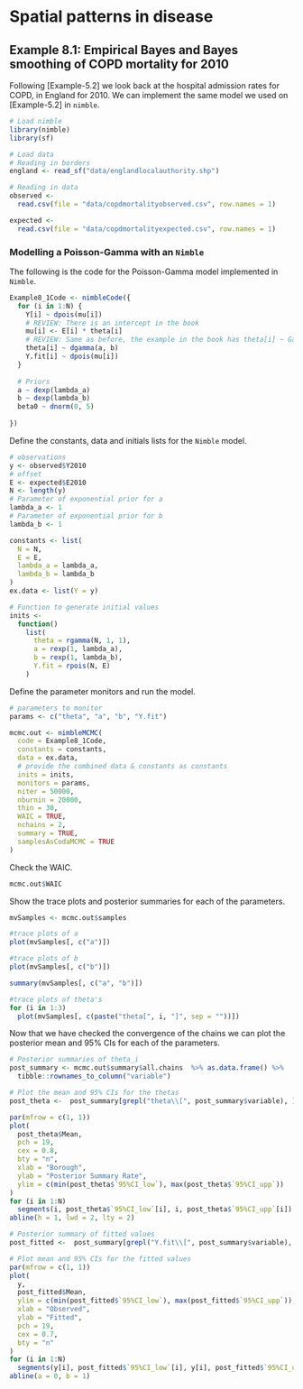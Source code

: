 # Spatial patterns in disease {#Spatial}

## Example 8.1: Empirical Bayes and Bayes smoothing of COPD mortality for 2010 {-}

Following [Example-5.2] we look back at the hospital admission rates for COPD, in England for 2010. We can implement the same model we used on [Example-5.2] in `nimble`.

```r

# Load nimble
library(nimble)
library(sf)

# Load data
# Reading in borders
england <- read_sf("data/englandlocalauthority.shp")

# Reading in data
observed <-
  read.csv(file = "data/copdmortalityobserved.csv", row.names = 1)

expected <-
  read.csv(file = "data/copdmortalityexpected.csv", row.names = 1)

```


### Modelling a Poisson-Gamma with an `Nimble` {-}

The following is the code for the Poisson-Gamma model implemented in `Nimble`.

```r

Example8_1Code <- nimbleCode({
  for (i in 1:N) {
    Y[i] ~ dpois(mu[i])
    # REVIEW: There is an intercept in the book
    mu[i] <- E[i] * theta[i]
    # REVIEW: Same as before, the example in the book has theta[i] ~ Ga(a,a)
    theta[i] ~ dgamma(a, b)
    Y.fit[i] ~ dpois(mu[i])
  }
  
  # Priors
  a ~ dexp(lambda_a)
  b ~ dexp(lambda_b)
  beta0 ~ dnorm(0, 5)
  
})

```

Define the constants, data and initials lists for the `Nimble` model.

```r

# observations
y <- observed$Y2010
# offset
E <- expected$E2010
N <- length(y)
# Parameter of exponential prior for a
lambda_a <- 1
# Parameter of exponential prior for b
lambda_b <- 1

constants <- list(
  N = N,
  E = E,
  lambda_a = lambda_a,
  lambda_b = lambda_b
)
ex.data <- list(Y = y)

# Function to generate initial values
inits <-
  function()
    list(
      theta = rgamma(N, 1, 1),
      a = rexp(1, lambda_a),
      b = rexp(1, lambda_b),
      Y.fit = rpois(N, E)
    )

```

Define the parameter monitors and run the model.

```r

# parameters to monitor
params <- c("theta", "a", "b", "Y.fit")

mcmc.out <- nimbleMCMC(
  code = Example8_1Code,
  constants = constants,
  data = ex.data,
  # provide the combined data & constants as constants
  inits = inits,
  monitors = params,
  niter = 50000,
  nburnin = 20000,
  thin = 30,
  WAIC = TRUE,
  nchains = 2,
  summary = TRUE,
  samplesAsCodaMCMC = TRUE
)


```


Check the WAIC. 

```r

mcmc.out$WAIC

```

Show the trace plots and posterior summaries for each of the parameters.

```r

mvSamples <- mcmc.out$samples

#trace plots of a
plot(mvSamples[, c("a")])

#trace plots of b
plot(mvSamples[, c("b")])

summary(mvSamples[, c("a", "b")])

#trace plots of theta's
for (i in 1:3)
  plot(mvSamples[, c(paste("theta[", i, "]", sep = ""))])

```

Now that we have checked the convergence of the chains we can plot the posterior mean and 95% CIs for each of the parameters.


```r

# Posterior summaries of theta_i
post_summary <- mcmc.out$summary$all.chains  %>% as.data.frame() %>%
  tibble::rownames_to_column("variable")

# Plot the mean and 95% CIs for the thetas
post_theta <-  post_summary[grepl("theta\\[", post_summary$variable), ]

par(mfrow = c(1, 1))
plot(
  post_theta$Mean,
  pch = 19,
  cex = 0.8,
  bty = "n",
  xlab = "Borough",
  ylab = "Posterior Summary Rate",
  ylim = c(min(post_theta$`95%CI_low`), max(post_theta$`95%CI_upp`))
)
for (i in 1:N)
  segments(i, post_theta$`95%CI_low`[i], i, post_theta$`95%CI_upp`[i])
abline(h = 1, lwd = 2, lty = 2)

# Posterior summary of fitted values
post_fitted <-  post_summary[grepl("Y.fit\\[", post_summary$variable), ]

# Plot mean and 95% CIs for the fitted values
par(mfrow = c(1, 1))
plot(
  y,
  post_fitted$Mean,
  ylim = c(min(post_fitted$`95%CI_low`), max(post_fitted$`95%CI_upp`)),
  xlab = "Observed",
  ylab = "Fitted",
  pch = 19,
  cex = 0.7,
  bty = "n"
)
for (i in 1:N)
  segments(y[i], post_fitted$`95%CI_low`[i], y[i], post_fitted$`95%CI_upp`[i])
abline(a = 0, b = 1)

```



